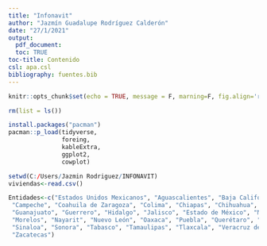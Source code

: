 ```yaml
---
title: "Infonavit"
author: "Jazmín Guadalupe Rodríguez Calderón"
date: "27/1/2021"
output:
  pdf_document:
  toc: TRUE 
toc-title: Contenido 
csl: apa.csl
bibliography: fuentes.bib 
---
```


```r
knitr::opts_chunk$set(echo = TRUE, message = F, marning=F, fig.align='right')
```

```r
rm(list = ls())

install.packages("pacman")
pacman::p_load(tidyverse,
               foreing,
               kableExtra,
               ggplot2,
               cowplot)

```

```r
setwd(C:/Users/Jazmin Rodriguez/INFONAVIT)
viviendas<-read.csv()
```
\newpage
```r
Entidades<-c("Estados Unidos Mexicanos", "Aguascalientes", "Baja California", "Baja California Sur",
 "Campeche", "Coahuila de Zaragoza", "Colima", "Chiapas", "Chihuahua", "México", "Durango",
 "Guanajuato", "Guerrero", "Hidalgo", "Jalisco", "Estado de México", "Michoacán de Ocampo",
 "Morelos", "Nayarit", "Nuevo León", "Oaxaca", "Puebla", "Querétaro", "Quintana Roo", "San Luis Potosí",
 "Sinaloa", "Sonora", "Tabasco", "Tamaulipas", "Tlaxcala", "Veracruz de Ignacio de la Llave", "Yucatán",
 "Zacatecas")
```

